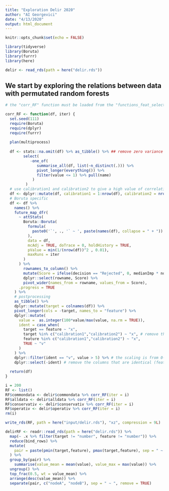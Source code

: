 ```yaml
---
title: "Exploration Delir 2020"
author: "AI Georgevici"
date: "4/13/2020"
output: html_document
---
```


```r
knitr::opts_chunk$set(echo = FALSE)

library(tidyverse)
library(Boruta)
library(furrr)
library(here)

delir <- read_rds(path = here("delir.rds"))

```

## We start by exploring the relations between data with permutated random forests
```r
# the "corr_RF" function must be loaded from the "functions_feat_selection.R"

corr_RF <- function(df, iter) {
  set.seed(111)
  require(Boruta)
  require(dplyr)
  require(furrr)
  
  plan(multiprocess)
  
  df <- stats::na.omit(df) %>% as_tibble() %>% ## remove zero variance columns
        select(
           -one_of(
              summarise_all(df, list(~n_distinct(.))) %>%
              pivot_longer(everything()) %>%
              filter(value <= 1) %>% pull(name)
            )
         )
  # use calibration1 and calibration2 to give a high value of correlation to scale upon 
  df <- dplyr::mutate(df, calibration1 = 1:nrow(df), calibration2 = nrow(df):1)
  # Boruta specific
  df <- df %>% 
    names() %>% 
    future_map_dfr(
      ~ attStats(
        Boruta::Boruta(
          formula(
            paste0('`', ., '` ~ ', paste(names(df), collapse = " + "))
          ),
          data = df,
          mcAdj = TRUE, doTrace = 0, holdHistory = TRUE, 
          pValue = min(1/(nrow(df))^2 , 0.01),
          maxRuns = iter
        )
      ) %>% 
        rownames_to_column() %>% 
        mutate(Score = ifelse(decision == "Rejected", 0, medianImp * normHits)) %>%
        dplyr::select(rowname, Score) %>% 
        pivot_wider(names_from = rowname, values_from = Score),
      .progress = TRUE
    ) %>%
    # postprocessing 
    as_tibble() %>% 
    dplyr::mutate(target = colnames(df)) %>% 
    pivot_longer(cols = -target, names_to = "feature") %>% 
    dplyr::mutate(
      value =  as.integer(100*value/max(value, na.rm = TRUE)), 
      ident = case_when(
        target == feature ~ "x",
        target %in% c("calibration1","calibration2") ~ "x", # remove the calibration columns
        feature %in% c("calibration1","calibration2") ~ "x",
        TRUE ~ "v"
      )
    ) %>%
    dplyr::filter(ident == "v", value > 5) %>% # the scaling is from 0-100, only RFimp > 5 is kept
    dplyr::select(-ident) # remove the columns that are identical (feature == target)
  
  return(df)
}

i = 200
RF <- list()
RF$commondata <- delir$commondata %>% corr_RF(iter = i)
RF$alldata <- delir$alldata %>% corr_RF(iter = i)
RF$conservativ <- delir$conservativ %>% corr_RF(iter = i)
RF$operativ <- delir$operativ %>% corr_RF(iter = i)
rm(i)

write_rds(RF, path = here("input/delir.rds"), "xz", compression = 9L)

```

```r

delirRF <- readr::read_rds(path = here("delir.rds")) %>%
  map(~ .x %>% filter(target != "number", feature != "number")) %>% 
  reduce(bind_rows) %>% 
  mutate(
    pair = paste(pmin(target,feature), pmax(target,feature), sep = " ~ ")
  ) %>% 
  group_by(pair) %>%
    summarise(value_mean = mean(value), value_max = max(value)) %>% 
  ungroup() %>% 
  top_frac(0.5, wt = value_mean) %>% 
  arrange(desc(value_mean)) %>% 
  separate(pair, c("nodeA", "nodeB"), sep = " ~ ", remove = TRUE)

```

```r

```


